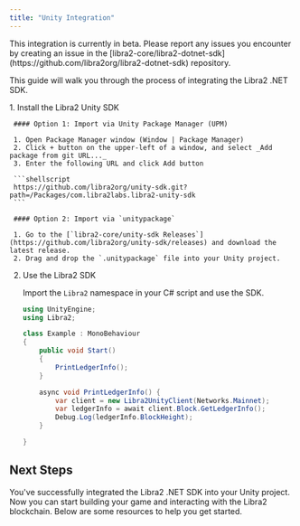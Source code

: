 ```yaml
---
title: "Unity Integration"
---
```



<Aside type="caution" emoji="❗">
  This integration is currently in beta. Please report any issues you encounter
  by creating an issue in the
  [libra2-core/libra2-dotnet-sdk](https://github.com/libra2org/libra2-dotnet-sdk)
  repository.
</Aside>

This guide will walk you through the process of integrating the Libra2 .NET SDK.

<Steps>
  1. Install the Libra2 Unity SDK

     #### Option 1: Import via Unity Package Manager (UPM)

     1. Open Package Manager window (Window | Package Manager)
     2. Click + button on the upper-left of a window, and select _Add package from git URL..._
     3. Enter the following URL and click Add button

     ```shellscript
     https://github.com/libra2org/unity-sdk.git?path=/Packages/com.libra2labs.libra2-unity-sdk
     ```

     #### Option 2: Import via `unitypackage`

     1. Go to the [`libra2-core/unity-sdk Releases`](https://github.com/libra2org/unity-sdk/releases) and download the latest release.
     2. Drag and drop the `.unitypackage` file into your Unity project.

  2. Use the Libra2 SDK

     Import the `Libra2` namespace in your C# script and use the SDK.

     ```csharp {2-2,8-8,11-15}
     using UnityEngine;
     using Libra2;

     class Example : MonoBehaviour
     {
         public void Start()
         {
             PrintLedgerInfo();
         }

         async void PrintLedgerInfo() {
             var client = new Libra2UnityClient(Networks.Mainnet);
             var ledgerInfo = await client.Block.GetLedgerInfo();
             Debug.Log(ledgerInfo.BlockHeight);
         }

     }
     ```
</Steps>

## Next Steps

You've successfully integrated the Libra2 .NET SDK into your Unity project. Now
you can start building your game and interacting with the Libra2 blockchain. Below
are some resources to help you get started.

<CardGrid>
  <LinkCard href="/build/sdks/dotnet-sdk/getting-started" title="Getting Started" description="Begin developing using the Libra2 .NET SDK." />

  <LinkCard href="/build/sdks/unity-sdk" title="Unity SDK" description="Overview of the Unity SDK." />

  <LinkCard href="https://github.com/libra2org/libra2-unity-starter" title="Libra2 Wallet Starter" description="Example Unity project with an integration of the Libra2 Unity SDK." target="_blank" />
</CardGrid>
